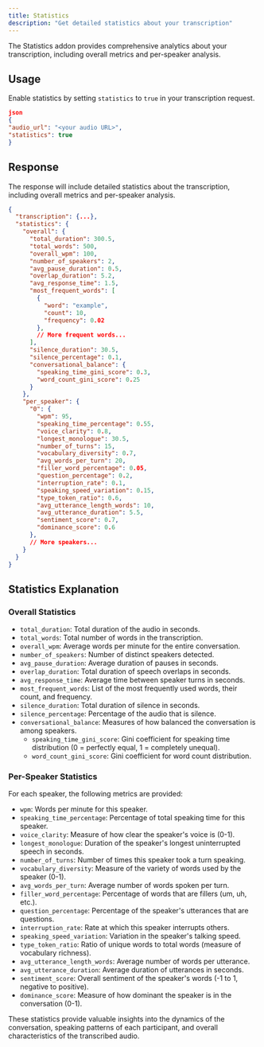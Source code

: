```yaml
---
title: Statistics
description: "Get detailed statistics about your transcription"
---
```


The Statistics addon provides comprehensive analytics about your transcription, including overall metrics and per-speaker analysis.

## Usage

Enable statistics by setting `statistics` to `true` in your transcription request.

```json
json
{
"audio_url": "<your audio URL>",
"statistics": true
}
```

## Response

The response will include detailed statistics about the transcription, including overall metrics and per-speaker analysis.

```json
{
  "transcription": {...},
  "statistics": {
    "overall": {
      "total_duration": 300.5,
      "total_words": 500,
      "overall_wpm": 100,
      "number_of_speakers": 2,
      "avg_pause_duration": 0.5,
      "overlap_duration": 5.2,
      "avg_response_time": 1.5,
      "most_frequent_words": [
        {
          "word": "example",
          "count": 10,
          "frequency": 0.02
        },
        // More frequent words...
      ],
      "silence_duration": 30.5,
      "silence_percentage": 0.1,
      "conversational_balance": {
        "speaking_time_gini_score": 0.3,
        "word_count_gini_score": 0.25
      }
    },
    "per_speaker": {
      "0": {
        "wpm": 95,
        "speaking_time_percentage": 0.55,
        "voice_clarity": 0.8,
        "longest_monologue": 30.5,
        "number_of_turns": 15,
        "vocabulary_diversity": 0.7,
        "avg_words_per_turn": 20,
        "filler_word_percentage": 0.05,
        "question_percentage": 0.2,
        "interruption_rate": 0.1,
        "speaking_speed_variation": 0.15,
        "type_token_ratio": 0.6,
        "avg_utterance_length_words": 10,
        "avg_utterance_duration": 5.5,
        "sentiment_score": 0.7,
        "dominance_score": 0.6
      },
      // More speakers...
    }
  }
}
```

## Statistics Explanation

### Overall Statistics

- `total_duration`: Total duration of the audio in seconds.
- `total_words`: Total number of words in the transcription.
- `overall_wpm`: Average words per minute for the entire conversation.
- `number_of_speakers`: Number of distinct speakers detected.
- `avg_pause_duration`: Average duration of pauses in seconds.
- `overlap_duration`: Total duration of speech overlaps in seconds.
- `avg_response_time`: Average time between speaker turns in seconds.
- `most_frequent_words`: List of the most frequently used words, their count, and frequency.
- `silence_duration`: Total duration of silence in seconds.
- `silence_percentage`: Percentage of the audio that is silence.
- `conversational_balance`: Measures of how balanced the conversation is among speakers.
  - `speaking_time_gini_score`: Gini coefficient for speaking time distribution (0 = perfectly equal, 1 = completely unequal).
  - `word_count_gini_score`: Gini coefficient for word count distribution.

### Per-Speaker Statistics

For each speaker, the following metrics are provided:

- `wpm`: Words per minute for this speaker.
- `speaking_time_percentage`: Percentage of total speaking time for this speaker.
- `voice_clarity`: Measure of how clear the speaker's voice is (0-1).
- `longest_monologue`: Duration of the speaker's longest uninterrupted speech in seconds.
- `number_of_turns`: Number of times this speaker took a turn speaking.
- `vocabulary_diversity`: Measure of the variety of words used by the speaker (0-1).
- `avg_words_per_turn`: Average number of words spoken per turn.
- `filler_word_percentage`: Percentage of words that are fillers (um, uh, etc.).
- `question_percentage`: Percentage of the speaker's utterances that are questions.
- `interruption_rate`: Rate at which this speaker interrupts others.
- `speaking_speed_variation`: Variation in the speaker's talking speed.
- `type_token_ratio`: Ratio of unique words to total words (measure of vocabulary richness).
- `avg_utterance_length_words`: Average number of words per utterance.
- `avg_utterance_duration`: Average duration of utterances in seconds.
- `sentiment_score`: Overall sentiment of the speaker's words (-1 to 1, negative to positive).
- `dominance_score`: Measure of how dominant the speaker is in the conversation (0-1).

These statistics provide valuable insights into the dynamics of the conversation, speaking patterns of each participant, and overall characteristics of the transcribed audio.
